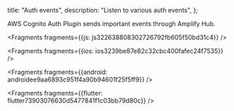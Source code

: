   title: "Auth events",
  description: "Listen to various auth events",
};



AWS Cognito Auth Plugin sends important events through Amplify Hub.




<Fragments fragments={{js: js322638808302726792fb605f50bd31c4}} />



<Fragments fragments={{ios: ios3239be87e82c32cbc400fafec24f7535}} />



<Fragments fragments={{android: androidee9aa6893c951f4a90b94601f25f5ff9}} />



<Fragments fragments={{flutter: flutter73903076630d5477841f1c03bb79d80c}} />
